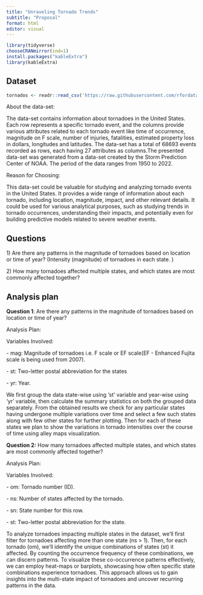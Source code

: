 ```yaml
---
title: "Unraveling Tornado Trends"
subtitle: "Proposal"
format: html
editor: visual
---
```


```r
library(tidyverse)
chooseCRANmirror(ind=1)
install.packages("kableExtra")
library(kableExtra)

```

## Dataset

```r
tornados <- readr::read_csv('https://raw.githubusercontent.com/rfordatascience/tidytuesday/master/data/2023/2023-05-16/tornados.csv')
```

About the data-set:

The data-set contains information about tornadoes in the United States. Each row represents a specific tornado event, and the columns provide various attributes related to each tornado event like time of occurrence, magnitude on F scale, number of injuries, fatalities, estimated property loss in dollars, longitudes and latitudes. The data-set has a total of 68693 events recorded as rows, each having 27 attributes as columns.The presented data-set was generated from a data-set created by the Storm Prediction Center of NOAA. The period of the data ranges from 1950 to 2022.

Reason for Choosing:

This data-set could be valuable for studying and analyzing tornado events in the United States. It provides a wide range of information about each tornado, including location, magnitude, impact, and other relevant details. It could be used for various analytical purposes, such as studying trends in tornado occurrences, understanding their impacts, and potentially even for building predictive models related to severe weather events.

## Questions

1\) Are there any patterns in the magnitude of tornadoes based on location or time of year? (Intensity (magnitude) of tornadoes in each state. )

2\) How many tornadoes affected multiple states, and which states are most commonly affected together?

## Analysis plan

**Question 1**: Are there any patterns in the magnitude of tornadoes based on location or time of year?

Analysis Plan:

Variables Involved:

\- mag: Magnitude of tornadoes i.e. F scale or EF scale(EF - Enhanced Fujita scale is being used from 2007).

\- st: Two-letter postal abbreviation for the states

\- yr: Year.

We first group the data state-wise using 'st' variable and year-wise using 'yr' variable, then calculate the summary statistics on both the grouped data separately. From the obtained results we check for any particular states having undergone multiple variations over time and select a few such states along with few other states for further plotting. Then for each of these states we plan to show the variations in tornado intensities over the course of time using alley maps visualization.

**Question 2:** How many tornadoes affected multiple states, and which states are most commonly affected together?

Analysis Plan:

Variables Involved:

\- om: Tornado number (ID).

\- ns: Number of states affected by the tornado.

\- sn: State number for this row.

\- st: Two-letter postal abbreviation for the state.

To analyze tornadoes impacting multiple states in the dataset, we'll first filter for tornadoes affecting more than one state (ns \> 1). Then, for each tornado (om), we'll identify the unique combinations of states (st) it affected. By counting the occurrence frequency of these combinations, we can discern patterns. To visualize these co-occurrence patterns effectively, we can employ heat-maps or barplots, showcasing how often specific state combinations experience tornadoes. This approach allows us to gain insights into the multi-state impact of tornadoes and uncover recurring patterns in the data.
